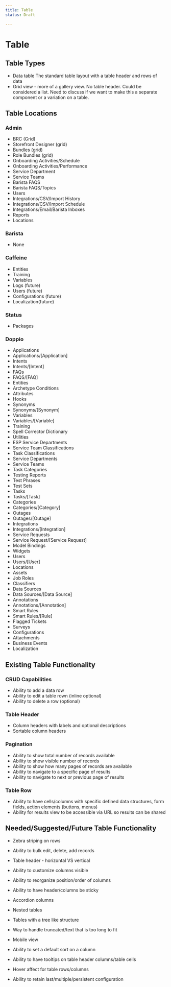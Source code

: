 ```yaml
---
title: Table
status: Draft

---
```


# Table

## Table Types

- Data table The standard table layout with a table header and rows of data
- Grid view - more of a gallery view. No table header. Could be considered a list. Need to discuss if we want to make this a separate component or a variation on a table.

## Table Locations

### Admin

- BRC (Grid)
- Storefront Designer (grid)
- Bundles (grid)
- Role Bundles (grid)
- Onboarding Activities/Schedule
- Onboarding Activities/Performance
- Service Department
- Service Teams
- Barista FAQS
- Barista FAQS/Topics
- Users
- Integrations/CSV/Import History
- Integrations/CSV/Import Schedule
- Integrations/Email/Barista Inboxes
- Reports
- Locations

### Barista

- None

### Caffeine

- Entities
- Training
- Variables
- Logs (future)
- Users (future)
- Configurations (future)
- Localization(future)

### Status

- Packages

### Doppio

- Applications
- Applications/[Application]
- Intents
- Intents/[Intent]
- FAQs
- FAQS/[FAQ]
- Entities
- Archetype Conditions
- Attributes
- Hooks
- Synonyms
- Synonyms/[Synonym]
- Variables
- Variables/[Variable]
- Training
- Spell Corrector Dictionary
- Utilities
- ESP Service Departments
- Service Team Classifications
- Task Classifications
- Service Departments
- Service Teams
- Task Categories
- Testing Reports
- Test Phrases
- Test Sets
- Tasks
- Tasks/[Task]
- Categories
- Categories/[Category]
- Outages
- Outages/[Outage]
- Integrations
- Integrations/[Integration]
- Service Requests
- Service Request/[Service Request]
- Model Bindings
- Widgets
- Users
- Users/[User]
- Locations
- Assets
- Job Roles
- Classifiers
- Data Sources
- Data Sources/[Data Source]
- Annotations
- Annotations/[Annotation]
- Smart Rules
- Smart Rules/[Rule]
- Flagged Tickets
- Surveys
- Configurations
- Attachments
- Business Events
- Localization

## Existing Table Functionality

### CRUD Capabilities

- Ability to add a data row
- Ability to edit a table rown (inline optional)
- Ability to delete a row (optional)

### Table Header

- Column headers with labels and optional descriptions
- Sortable column headers

### Pagination

- Ability to show total number of records available
- Ability to show visible number of records
- Ability to show how many pages of records are available
- Ability to navigate to a specific page of results
- Ability to navigate to next or previous page of results

### Table Row

- Ability to have cells/columns with specific defined data structures, form fields, action elements (buttons, menus)
- Ability for results view to be accessible via URL so results can be shared

## Needed/Suggested/Future Table Functionality

- Zebra striping on rows
- Ability to bulk edit, delete, add records
- Table header - horizontal VS vertical
- Ability to customize columns visible
- Ability to reorganize position/order of columns
- Ability to have header/columns be sticky
- Accordion columns
- Nested tables
- Tables with a tree like structure
- Way to handle truncated/text that is too long to fit
- Mobile view
- Ability to set a default sort on a column
- Ability to have tooltips on table header columns/table cells
- Hover affect for table rows/columns

- Ability to retain last/multiple/persistent configuration